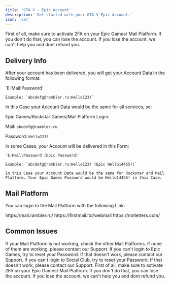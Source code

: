 ```yaml
---
title: 'GTA V - Epic Account'
description: 'Get started with your GTA V Epic Account.'
icon: 'car'
---
```


<Warning>
    First of all, make sure to activate 2FA on your Epic Games/ Mail Platform. If you don't do that, you can lose the account. 
    If you lose the account, we can't help you and dont refund you.
</Warning>

## Delivery Info

After your account has been delivered, you will get your Account Data in the following format:

<Info>
    `E-Mail:Password`

    Example: `abcdefg@rambler.ru:Hello123!`
</Info>

In this Case your Account Data would be the same for all services, so:

<Info>
Epic Games/Rockstar Games/Mail Platform Login:

Mail: `abcdefg@rambler.ru`

Password: `Hello123!`
</Info>

<Warning>
    In some Cases, your Account will be delivered in this Form:

    `E-Mail:Password (Epic Password)`

    Example: `abcdefg@rambler.ru:Hello123! (Epic Hello14455!)`

    In this Case your Account Data would be the same for Rockstar and Mail Platform. Your Epic Games Password would be Hello14455! in this Case.
</Warning>

## Mail Platform

You can login to the Mail Platform with the following Link:

<ResponseField>
  <Expandable title="Mail Platform">
    <ResponseField name="@rambler.ru">
      https://mail.rambler.ru/
    </ResponseField>
    <ResponseField name="Any Mail ending with" type=".ru">
      https://firstmail.ltd/webmail
    </ResponseField>
    <ResponseField name="Any Mail ending with" type=".com">
      https://notletters.com/
    </ResponseField>
  </Expandable>
</ResponseField>

## Common Issues

<AccordionGroup>
    <Accordion title="Mail Platform not working">
        If your Mail Platform is not working, check the other Mail Platforms. If none of them are working, please contact our Support.
    </Accordion>
    <Accordion title="Can't login to Epic Games">
        If you can't login to Epic Games, try to reset your Password. If that doesn't work, please contact our Support.
    </Accordion>
    <Accordion title="Can't login to Social Club">
        If you can't login to Social Club, try to reset your Password. If that doesn't work, please contact our Support.
    </Accordion>
</AccordionGroup>


<Warning>
    First of all, make sure to activate 2FA on your Epic Games/ Mail Platform. If you don't do that, you can lose the account. 
    If you lose the account, we can't help you and dont refund you.
</Warning>
